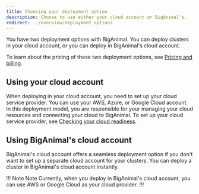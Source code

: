 ```yaml
---
title: Choosing your deployment option
description: Choose to use either your cloud account or BigAnimal's.
redirect: ../overview/deployment_options
---
```


You have two deployment options with BigAnimal. You can deploy clusters in your cloud account, or you can deploy in BigAnimal's cloud account.

To learn about the pricing of these two deployment options, see [Pricing and billing](/biganimal/latest/pricing_and_billing/).

## Using your cloud account

When deploying in your cloud account, you need to set up your cloud service provider. You can use your AWS, Azure, or Google Cloud account. In this deployment model, you are responsible for your managing your cloud resources and connecting your cloud to BigAnimal. To set up your cloud service provider, see [Checking your cloud readiness](/biganimal/latest/getting_started/preparing_cloud_account/). 

## Using BigAnimal's cloud account

BigAnimal's cloud account offers a seamless deployment option if you don't want to set up a separate cloud account for your clusters. You can deploy a cluster in BigAnimal's cloud account instantly. 

!!! Note Note
Currently, when you deploy in BigAnimal's cloud account, you can use AWS or Google Cloud as your cloud provider.
!!!





